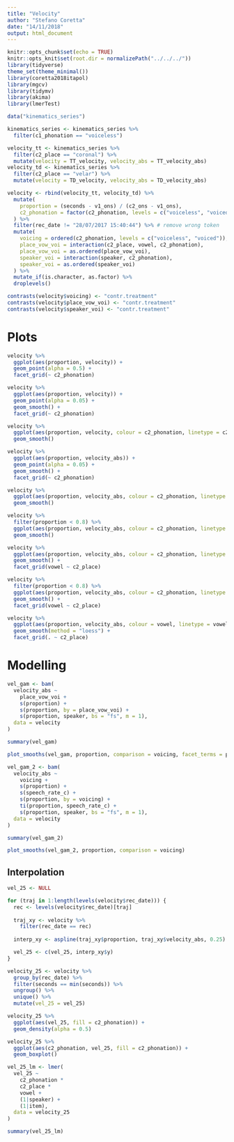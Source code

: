 ```yaml
---
title: "Velocity"
author: "Stefano Coretta"
date: "14/11/2018"
output: html_document
---
```


```r
knitr::opts_chunk$set(echo = TRUE)
knitr::opts_knit$set(root.dir = normalizePath("../../../"))
library(tidyverse)
theme_set(theme_minimal())
library(coretta2018itapol)
library(mgcv)
library(tidymv)
library(akima)
library(lmerTest)

data("kinematics_series")

kinematics_series <- kinematics_series %>%
  filter(c1_phonation == "voiceless")

velocity_tt <- kinematics_series %>%
  filter(c2_place == "coronal") %>%
  mutate(velocity = TT_velocity, velocity_abs = TT_velocity_abs)
velocity_td <- kinematics_series %>%
  filter(c2_place == "velar") %>%
  mutate(velocity = TD_velocity, velocity_abs = TD_velocity_abs)

velocity <- rbind(velocity_tt, velocity_td) %>%
  mutate(
    proportion = (seconds - v1_ons) / (c2_ons - v1_ons),
    c2_phonation = factor(c2_phonation, levels = c("voiceless", "voiced"))
  ) %>%
  filter(rec_date != "28/07/2017 15:40:44") %>% # remove wrong token
  mutate(
    voicing = ordered(c2_phonation, levels = c("voiceless", "voiced")),
    place_vow_voi = interaction(c2_place, vowel, c2_phonation),
    place_vow_voi = as.ordered(place_vow_voi),
    speaker_voi = interaction(speaker, c2_phonation),
    speaker_voi = as.ordered(speaker_voi)
  ) %>%
  mutate_if(is.character, as.factor) %>%
  droplevels()

contrasts(velocity$voicing) <- "contr.treatment"
contrasts(velocity$place_vow_voi) <- "contr.treatment"
contrasts(velocity$speaker_voi) <- "contr.treatment"
```

# Plots

```r
velocity %>%
  ggplot(aes(proportion, velocity)) +
  geom_point(alpha = 0.5) +
  facet_grid(~ c2_phonation)
```

```r
velocity %>%
  ggplot(aes(proportion, velocity)) +
  geom_point(alpha = 0.05) +
  geom_smooth() +
  facet_grid(~ c2_phonation)
```

```r
velocity %>%
  ggplot(aes(proportion, velocity, colour = c2_phonation, linetype = c2_phonation)) +
  geom_smooth()
```

```r
velocity %>%
  ggplot(aes(proportion, velocity_abs)) +
  geom_point(alpha = 0.05) +
  geom_smooth() +
  facet_grid(~ c2_phonation)
```

```r
velocity %>%
  ggplot(aes(proportion, velocity_abs, colour = c2_phonation, linetype = c2_phonation)) +
  geom_smooth()
```

```r
velocity %>%
  filter(proportion < 0.8) %>%
  ggplot(aes(proportion, velocity_abs, colour = c2_phonation, linetype = c2_phonation)) +
  geom_smooth()
```

```r
velocity %>%
  ggplot(aes(proportion, velocity_abs, colour = c2_phonation, linetype = c2_phonation)) +
  geom_smooth() +
  facet_grid(vowel ~ c2_place)
```

```r
velocity %>%
  filter(proportion < 0.8) %>%
  ggplot(aes(proportion, velocity_abs, colour = c2_phonation, linetype = c2_phonation)) +
  geom_smooth() +
  facet_grid(vowel ~ c2_place)
```

```r
velocity %>%
  ggplot(aes(proportion, velocity_abs, colour = vowel, linetype = vowel)) +
  geom_smooth(method = "loess") +
  facet_grid(. ~ c2_place)
```

# Modelling

```r
vel_gam <- bam(
  velocity_abs ~
    place_vow_voi +
    s(proportion) +
    s(proportion, by = place_vow_voi) +
    s(proportion, speaker, bs = "fs", m = 1),
  data = velocity
)
```

```r
summary(vel_gam)
```

```r
plot_smooths(vel_gam, proportion, comparison = voicing, facet_terms = place + vowel, split = list(place_vow_voi = c("place", "vowel", "voicing")))
```

```r
vel_gam_2 <- bam(
  velocity_abs ~
    voicing +
    s(proportion) +
    s(speech_rate_c) +
    s(proportion, by = voicing) +
    ti(proportion, speech_rate_c) +
    s(proportion, speaker, bs = "fs", m = 1),
  data = velocity
)
```

```r
summary(vel_gam_2)
```

```r
plot_smooths(vel_gam_2, proportion, comparison = voicing)
```

## Interpolation

```r
vel_25 <- NULL

for (traj in 1:length(levels(velocity$rec_date))) {
  rec <- levels(velocity$rec_date)[traj]
  
  traj_xy <- velocity %>%
    filter(rec_date == rec)
  
  interp_xy <- aspline(traj_xy$proportion, traj_xy$velocity_abs, 0.25)

  vel_25 <- c(vel_25, interp_xy$y)
}

velocity_25 <- velocity %>%
  group_by(rec_date) %>%
  filter(seconds == min(seconds)) %>%
  ungroup() %>%
  unique() %>%
  mutate(vel_25 = vel_25)
```

```r
velocity_25 %>%
  ggplot(aes(vel_25, fill = c2_phonation)) +
  geom_density(alpha = 0.5)
```

```r
velocity_25 %>%
  ggplot(aes(c2_phonation, vel_25, fill = c2_phonation)) +
  geom_boxplot()
```

```r
vel_25_lm <- lmer(
  vel_25 ~
    c2_phonation *
    c2_place *
    vowel +
    (1|speaker) +
    (1|item),
  data = velocity_25
)

summary(vel_25_lm)
```

